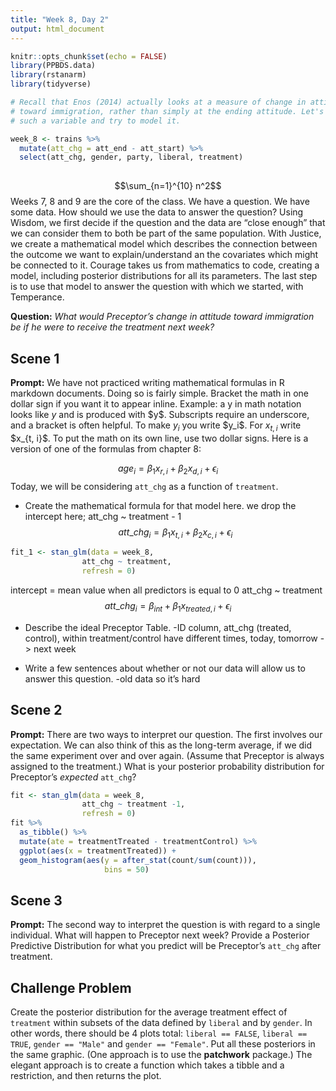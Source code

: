```yaml
---
title: "Week 8, Day 2"
output: html_document
---
```


```r
knitr::opts_chunk$set(echo = FALSE)
library(PPBDS.data)
library(rstanarm)
library(tidyverse)

# Recall that Enos (2014) actually looks at a measure of change in attitude
# toward immigration, rather than simply at the ending attitude. Let's create
# such a variable and try to model it.

week_8 <- trains %>% 
  mutate(att_chg = att_end - att_start) %>% 
  select(att_chg, gender, party, liberal, treatment)
  
```

$$\sum_{n=1}^{10} n^2$$
Weeks 7, 8 and 9 are the core of the class. We have a question. We have some data. How should we use the data to answer the question? Using Wisdom, we first decide if the question and the data are "close enough" that we can consider them to both be part of the same population. With Justice, we create a mathematical model which describes the connection between the outcome we want to explain/understand an the covariates which might be connected to it. Courage takes us from mathematics to code, creating a model, including posterior distributions for all its parameters. The last step is to use that model to answer the question with which we started, with Temperance.

**Question:** *What would Preceptor's change in attitude toward immigration be if he were to receive the treatment next week?*

## Scene 1

**Prompt:** We have not practiced writing mathematical formulas in R markdown documents. Doing so is fairly simple. Bracket the math in one dollar sign if you want it to appear inline. Example: a y in math notation looks like $y$ and is produced with \$y\$. Subscripts require an underscore, and a bracket is often helpful. To make $y_i$ you write  \$y\_i\$. For $x_{t,i}$ write \$x\_{t, i}\$. To put the math on its own line, use two dollar signs. Here is a version of one of the formulas from chapter 8:

$$ age_i = \beta_1 x_{r,i} + \beta_2 x_{d,i} + \epsilon_i$$
Today, we will be considering `att_chg` as a function of `treatment`. 

* Create the mathematical formula for that model here.
we drop the intercept here; att_chg ~ treatment - 1
$$ att\_chg_i = \beta_1 x_{t,i} + \beta_2 x_{c,i} + \epsilon_i$$
```r
fit_1 <- stan_glm(data = week_8,
                att_chg ~ treatment,
                refresh = 0)
```


intercept = mean value when all predictors is equal to 0
att_chg ~ treatment
$$ att\_chg_i = \beta_{int} + \beta_1 x_{treated,i} + \epsilon_i$$

* Describe the ideal Preceptor Table.
-ID column, att_chg (treated, control), within treatment/control have different times, today, tomorrow -> next week

* Write a few sentences about whether or not our data will allow us to answer this question.
-old data so it's hard


## Scene 2

**Prompt:** There are two ways to interpret our question. The first involves our expectation. We can also think of this as the long-term average, if we did the same experiment over and over again. (Assume that Preceptor is always assigned to the treatment.) What is your posterior probability distribution for Preceptor's *expected* `att_chg`?

```r
fit <- stan_glm(data = week_8,
                att_chg ~ treatment -1,
                refresh = 0)
fit %>%
  as_tibble() %>%
  mutate(ate = treatmentTreated - treatmentControl) %>%
  ggplot(aes(x = treatmentTreated)) +
  geom_histogram(aes(y = after_stat(count/sum(count))),
                     bins = 50)
```




## Scene 3

**Prompt:** The second way to interpret the question is with regard to a single individual. What will happen to Preceptor next week? Provide a Posterior Predictive Distribution for what you predict will be Preceptor's `att_chg` after treatment.



## Challenge Problem

Create the posterior distribution for the average treatment effect of `treatment` within subsets of the data defined by `liberal` and by `gender`.  In other words, there should be 4 plots total: `liberal == FALSE`, `liberal == TRUE`, `gender == "Male"` and `gender == "Female"`. Put all these posteriors in the same graphic. (One approach is to use the **patchwork** package.) The elegant approach is to create a function which takes a tibble and a restriction, and then returns the plot.



